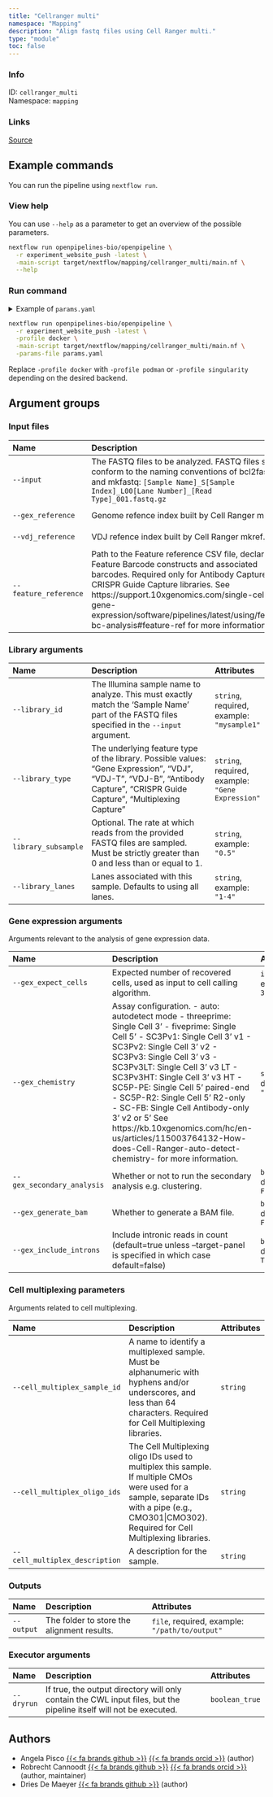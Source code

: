 ```yaml
---
title: "Cellranger multi"
namespace: "Mapping"
description: "Align fastq files using Cell Ranger multi."
type: "module"
toc: false
---
```


::: {.column-margin}

### Info

ID: `cellranger_multi`  
Namespace: `mapping`

### Links
[Source](https://github.com/openpipelines-bio/openpipeline/blob/experiment_website_push/src/mapping/cellranger_multi){.btn-action .btn-sm .btn-info .btn role="button"}

:::



## Example commands

You can run the pipeline using `nextflow run`.

### View help

You can use `--help` as a parameter to get an overview of the possible parameters.

```bash
nextflow run openpipelines-bio/openpipeline \
  -r experiment_website_push -latest \
  -main-script target/nextflow/mapping/cellranger_multi/main.nf \
  --help
```

### Run command

<details>
<summary>Example of `params.yaml`</summary>
```yaml

```
</details>

```bash
nextflow run openpipelines-bio/openpipeline \
  -r experiment_website_push -latest \
  -profile docker \
  -main-script target/nextflow/mapping/cellranger_multi/main.nf \
  -params-file params.yaml
```

:::{.callout-note}
Replace `-profile docker` with `-profile podman` or `-profile singularity` depending on the desired backend.
:::

## Argument groups

### Input files

|Name                  |Description                                                                                                                                                                                                                                                                                                                       |Attributes                                                                                                     |
|:---------------------|:---------------------------------------------------------------------------------------------------------------------------------------------------------------------------------------------------------------------------------------------------------------------------------------------------------------------------------|:--------------------------------------------------------------------------------------------------------------|
|`--input`             |The FASTQ files to be analyzed. FASTQ files should conform to the naming conventions of bcl2fastq and mkfastq: `[Sample Name]_S[Sample Index]_L00[Lane Number]_[Read Type]_001.fastq.gz`                                                                                                                                          |`file`, required, example: `"mysample_S1_L001_R1_001.fastq.gz"`, example: `"mysample_S1_L001_R2_001.fastq.gz"` |
|`--gex_reference`     |Genome refence index built by Cell Ranger mkref.                                                                                                                                                                                                                                                                                  |`file`, required, example: `"reference_genome.tar.gz"`                                                         |
|`--vdj_reference`     |VDJ refence index built by Cell Ranger mkref.                                                                                                                                                                                                                                                                                     |`file`, example: `"reference_vdj.tar.gz"`                                                                      |
|`--feature_reference` |Path to the Feature reference CSV file, declaring Feature Barcode constructs and associated barcodes. Required only for Antibody Capture or CRISPR Guide Capture libraries. See https://support.10xgenomics.com/single-cell-gene-expression/software/pipelines/latest/using/feature-bc-analysis#feature-ref for more information. |`file`, example: `"feature_reference.csv"`                                                                     |


### Library arguments

|Name                  |Description                                                                                                                                                                 |Attributes                                       |
|:---------------------|:---------------------------------------------------------------------------------------------------------------------------------------------------------------------------|:------------------------------------------------|
|`--library_id`        |The Illumina sample name to analyze. This must exactly match the 'Sample Name' part of the FASTQ files specified in the `--input` argument.                                 |`string`, required, example: `"mysample1"`       |
|`--library_type`      |The underlying feature type of the library. Possible values: "Gene Expression", "VDJ", "VDJ-T", "VDJ-B", "Antibody Capture", "CRISPR Guide Capture", "Multiplexing Capture" |`string`, required, example: `"Gene Expression"` |
|`--library_subsample` |Optional. The rate at which reads from the provided FASTQ files are sampled. Must be strictly greater than 0 and less than or equal to 1.                                   |`string`, example: `"0.5"`                       |
|`--library_lanes`     |Lanes associated with this sample. Defaults to using all lanes.                                                                                                             |`string`, example: `"1-4"`                       |


### Gene expression arguments

Arguments relevant to the analysis of gene expression data.


|Name                       |Description                                                                                                                                                                                                                                                                                                                                                                                                                                                                                                       |Attributes                  |
|:--------------------------|:-----------------------------------------------------------------------------------------------------------------------------------------------------------------------------------------------------------------------------------------------------------------------------------------------------------------------------------------------------------------------------------------------------------------------------------------------------------------------------------------------------------------|:---------------------------|
|`--gex_expect_cells`       |Expected number of recovered cells, used as input to cell calling algorithm.                                                                                                                                                                                                                                                                                                                                                                                                                                      |`integer`, example: `3000`  |
|`--gex_chemistry`          |Assay configuration. - auto: autodetect mode - threeprime: Single Cell 3' - fiveprime: Single Cell 5' - SC3Pv1: Single Cell 3' v1 - SC3Pv2: Single Cell 3' v2 - SC3Pv3: Single Cell 3' v3 - SC3Pv3LT: Single Cell 3' v3 LT - SC3Pv3HT: Single Cell 3' v3 HT - SC5P-PE: Single Cell 5' paired-end - SC5P-R2: Single Cell 5' R2-only - SC-FB: Single Cell Antibody-only 3' v2 or 5' See https://kb.10xgenomics.com/hc/en-us/articles/115003764132-How-does-Cell-Ranger-auto-detect-chemistry- for more information. |`string`, default: `"auto"` |
|`--gex_secondary_analysis` |Whether or not to run the secondary analysis e.g. clustering.                                                                                                                                                                                                                                                                                                                                                                                                                                                     |`boolean`, default: `FALSE` |
|`--gex_generate_bam`       |Whether to generate a BAM file.                                                                                                                                                                                                                                                                                                                                                                                                                                                                                   |`boolean`, default: `FALSE` |
|`--gex_include_introns`    |Include intronic reads in count (default=true unless --target-panel is specified in which case default=false)                                                                                                                                                                                                                                                                                                                                                                                                     |`boolean`, default: `TRUE`  |


### Cell multiplexing parameters

Arguments related to cell multiplexing.


|Name                           |Description                                                                                                                                                                                            |Attributes |
|:------------------------------|:------------------------------------------------------------------------------------------------------------------------------------------------------------------------------------------------------|:----------|
|`--cell_multiplex_sample_id`   |A name to identify a multiplexed sample. Must be alphanumeric with hyphens and/or underscores, and less than 64 characters. Required for Cell Multiplexing libraries.                                  |`string`   |
|`--cell_multiplex_oligo_ids`   |The Cell Multiplexing oligo IDs used to multiplex this sample. If multiple CMOs were used for a sample, separate IDs with a pipe (e.g., CMO301&#124;CMO302). Required for Cell Multiplexing libraries. |`string`   |
|`--cell_multiplex_description` |A description for the sample.                                                                                                                                                                          |`string`   |


### Outputs

|Name       |Description                                |Attributes                                     |
|:----------|:------------------------------------------|:----------------------------------------------|
|`--output` |The folder to store the alignment results. |`file`, required, example: `"/path/to/output"` |


### Executor arguments

|Name       |Description                                                                                                        |Attributes     |
|:----------|:------------------------------------------------------------------------------------------------------------------|:--------------|
|`--dryrun` |If true, the output directory will only contain the CWL input files, but the pipeline itself will not be executed. |`boolean_true` |

## Authors

  * Angela Pisco [{{< fa brands github >}}](https://github.com/aopisco) [{{< fa brands orcid >}}](https://orcid.org/0000-0003-0142-2355) (author)
  * Robrecht Cannoodt [{{< fa brands github >}}](https://github.com/rcannood) [{{< fa brands orcid >}}](https://orcid.org/0000-0003-3641-729X) (author, maintainer)
  * Dries De Maeyer [{{< fa brands github >}}](https://github.com/ddemaeyer) (author)
